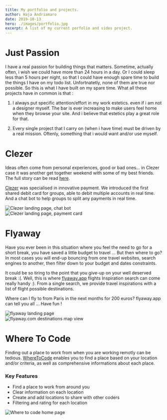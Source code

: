 ```yaml
---
title: My portfolio and projects.
author: Haja Andriamaro
date: 2019-10-13
hero: ./images/portfolio.jpg
excerpt: A list of my current porfolio and sides project.
---
```


# Just Passion 

I have a real passion for building things that matters. Sometime, actually often, i wish we could have more than 24 hours in a day.
Or I could sleep less than 5 hours per night, so that I could have enough spare time to build the things I have on my todo list. Unfortnatetly, none of them are true nor possible. 
So this is what I have built on my spare time. 
What all these projects have in common is that :

1. I always put specific attention/effort in my work estetics. even if i am not a designer
myself. The bar is ever increasing to make users feel home when they browse your site. And i believe that estetics
play a great role for that.    

2. Every single project that I carry on (when i have time) must be driven by a real mission. Oftenly, something 
that i would want and/or use myself.

# Clezer

Ideas often come from personal experiences, good or bad ones… in Clezer case it was another get together weekend
with some of my best friends. The full story can be read [here](https://medium.com/clezer/the-light-bulb-week-end-how-clezer-became-an-evidence-1be8cca4963f).

[Clezer](http://clezer.com) was specialised in innovative payment. We introduced the first shared debit card for groups, able to debit multiple accounts in real time.
And a chat bot to help groups to split any payments in real time.

<div class="Image__Medium">
  <img src="./images/clezer-1.png" alt="Clezer landing page, chat bot" />
</div>

<div class="Image__Medium">
  <img src="./images/clezer-2.png" alt="Clezer landing page, payment card" />
</div>


# Flyaway

Have you ever been in this situation where you feel the need to go for a short break, 
you have saved a little budget to travel ... But then where to go? 
In most cases you will end-up bouncing from one travel websites, search engines to another, then filter down to your budget 
and dates constraints. 

It could be so tiring to the point that you give-up on your well deserved break :(. 
Well, this is where [flyaway.app](http://flyaway.app) flights Inspiration search can come really handy :). 
From a single search, we provide travel inspirations with a list of flight possible destinations.

Where can I fly to from Paris in the next months for 200 euros? flyaway.app can tell you all ... Have fun !

<div class="Image__Medium">
  <img src="./images/flyaway.png" alt="flyaway landing page" />
</div>


<div class="Image__Medium">
  <img src="./images/map-2.png" alt="flyaway.com destinations map view" />
</div>

# Where To Code

Finding out a place to work from when you are working remotly can be tedious. [WhereToCode](https://wtc-haja.netlify.com) enables you 
to find a place based on your location and/or criteria, as well as comprehensive informations about each place. 

### Key Features

- Find a place to work from around you
- Clear information on each location 
- Create and add locations to share with other coders
- Filtering and rating for each location

<div class="Image__Medium">
  <img src="./images/wtc-home.png" alt="Where to code home page" />
</div>